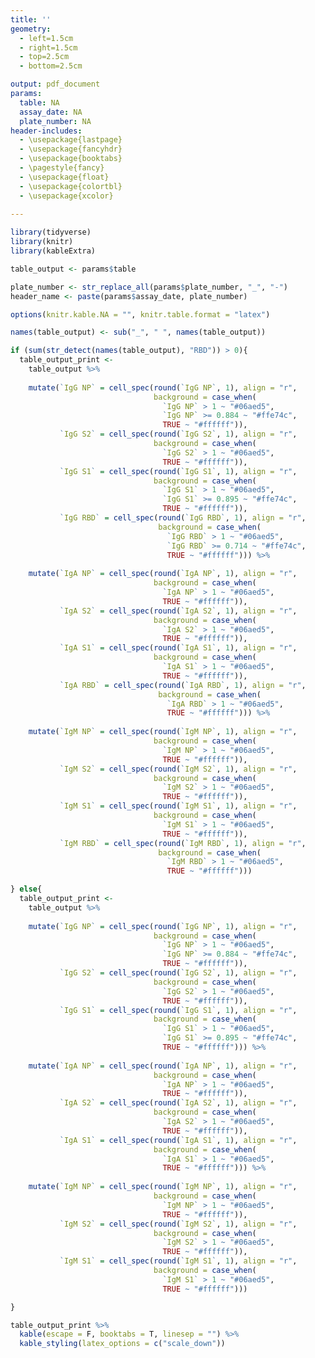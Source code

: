 ```yaml
---
title: ''
geometry:
  - left=1.5cm
  - right=1.5cm
  - top=2.5cm
  - bottom=2.5cm

output: pdf_document
params:
  table: NA
  assay_date: NA
  plate_number: NA
header-includes:
  - \usepackage{lastpage}
  - \usepackage{fancyhdr}
  - \usepackage{booktabs}
  - \pagestyle{fancy}
  - \usepackage{float}
  - \usepackage{colortbl}
  - \usepackage{xcolor}
  
---
```


```r
library(tidyverse)
library(knitr)
library(kableExtra)

table_output <- params$table
```

```r
plate_number <- str_replace_all(params$plate_number, "_", "-")
header_name <- paste(params$assay_date, plate_number)
```

\fancyhead[CO,C]{`r header_name`}
\cfoot{\thepage\ of \pageref{LastPage}}

```r

options(knitr.kable.NA = "", knitr.table.format = "latex")

names(table_output) <- sub("_", " ", names(table_output))

if (sum(str_detect(names(table_output), "RBD")) > 0){
  table_output_print <-
    table_output %>%
    
    mutate(`IgG NP` = cell_spec(round(`IgG NP`, 1), align = "r",
                                background = case_when(
                                  `IgG NP` > 1 ~ "#06aed5",
                                  `IgG NP` >= 0.884 ~ "#ffe74c",
                                  TRUE ~ "#ffffff")),
           `IgG S2` = cell_spec(round(`IgG S2`, 1), align = "r",
                                background = case_when(
                                  `IgG S2` > 1 ~ "#06aed5",
                                  TRUE ~ "#ffffff")),
           `IgG S1` = cell_spec(round(`IgG S1`, 1), align = "r",
                                background = case_when(
                                  `IgG S1` > 1 ~ "#06aed5",
                                  `IgG S1` >= 0.895 ~ "#ffe74c",
                                  TRUE ~ "#ffffff")),
           `IgG RBD` = cell_spec(round(`IgG RBD`, 1), align = "r",
                                 background = case_when(
                                   `IgG RBD` > 1 ~ "#06aed5",
                                   `IgG RBD` >= 0.714 ~ "#ffe74c",
                                   TRUE ~ "#ffffff"))) %>%
    
    mutate(`IgA NP` = cell_spec(round(`IgA NP`, 1), align = "r",
                                background = case_when(
                                  `IgA NP` > 1 ~ "#06aed5",
                                  TRUE ~ "#ffffff")),
           `IgA S2` = cell_spec(round(`IgA S2`, 1), align = "r",
                                background = case_when(
                                  `IgA S2` > 1 ~ "#06aed5",
                                  TRUE ~ "#ffffff")),
           `IgA S1` = cell_spec(round(`IgA S1`, 1), align = "r",
                                background = case_when(
                                  `IgA S1` > 1 ~ "#06aed5",
                                  TRUE ~ "#ffffff")),
           `IgA RBD` = cell_spec(round(`IgA RBD`, 1), align = "r",
                                 background = case_when(
                                   `IgA RBD` > 1 ~ "#06aed5",
                                   TRUE ~ "#ffffff"))) %>%
    
    mutate(`IgM NP` = cell_spec(round(`IgM NP`, 1), align = "r",
                                background = case_when(
                                  `IgM NP` > 1 ~ "#06aed5",
                                  TRUE ~ "#ffffff")),
           `IgM S2` = cell_spec(round(`IgM S2`, 1), align = "r",
                                background = case_when(
                                  `IgM S2` > 1 ~ "#06aed5",
                                  TRUE ~ "#ffffff")),
           `IgM S1` = cell_spec(round(`IgM S1`, 1), align = "r",
                                background = case_when(
                                  `IgM S1` > 1 ~ "#06aed5",
                                  TRUE ~ "#ffffff")),
           `IgM RBD` = cell_spec(round(`IgM RBD`, 1), align = "r",
                                 background = case_when(
                                   `IgM RBD` > 1 ~ "#06aed5",
                                   TRUE ~ "#ffffff")))

} else{
  table_output_print <-
    table_output %>%
    
    mutate(`IgG NP` = cell_spec(round(`IgG NP`, 1), align = "r",
                                background = case_when(
                                  `IgG NP` > 1 ~ "#06aed5",
                                  `IgG NP` >= 0.884 ~ "#ffe74c",
                                  TRUE ~ "#ffffff")),
           `IgG S2` = cell_spec(round(`IgG S2`, 1), align = "r",
                                background = case_when(
                                  `IgG S2` > 1 ~ "#06aed5",
                                  TRUE ~ "#ffffff")),
           `IgG S1` = cell_spec(round(`IgG S1`, 1), align = "r",
                                background = case_when(
                                  `IgG S1` > 1 ~ "#06aed5",
                                  `IgG S1` >= 0.895 ~ "#ffe74c",
                                  TRUE ~ "#ffffff"))) %>%
    
    mutate(`IgA NP` = cell_spec(round(`IgA NP`, 1), align = "r",
                                background = case_when(
                                  `IgA NP` > 1 ~ "#06aed5",
                                  TRUE ~ "#ffffff")),
           `IgA S2` = cell_spec(round(`IgA S2`, 1), align = "r",
                                background = case_when(
                                  `IgA S2` > 1 ~ "#06aed5",
                                  TRUE ~ "#ffffff")),
           `IgA S1` = cell_spec(round(`IgA S1`, 1), align = "r",
                                background = case_when(
                                  `IgA S1` > 1 ~ "#06aed5",
                                  TRUE ~ "#ffffff"))) %>%
    
    mutate(`IgM NP` = cell_spec(round(`IgM NP`, 1), align = "r",
                                background = case_when(
                                  `IgM NP` > 1 ~ "#06aed5",
                                  TRUE ~ "#ffffff")),
           `IgM S2` = cell_spec(round(`IgM S2`, 1), align = "r",
                                background = case_when(
                                  `IgM S2` > 1 ~ "#06aed5",
                                  TRUE ~ "#ffffff")),
           `IgM S1` = cell_spec(round(`IgM S1`, 1), align = "r",
                                background = case_when(
                                  `IgM S1` > 1 ~ "#06aed5",
                                  TRUE ~ "#ffffff")))

}

table_output_print %>%
  kable(escape = F, booktabs = T, linesep = "") %>%
  kable_styling(latex_options = c("scale_down"))
  

```

